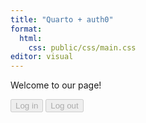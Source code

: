 ```yaml
---
title: "Quarto + auth0"
format:
  html:
    css: public/css/main.css
editor: visual
---
```


<script src="https://cdn.auth0.com/js/auth0-spa-js/1.20/auth0-spa-js.production.js"></script>
<script src="js/app.js"></script>

<p>Welcome to our page!</p>
<button id="btn-login" disabled="true" onclick="login()">Log in</button>
<button id="btn-logout" disabled="true" onclick="logout()">Log out</button>

